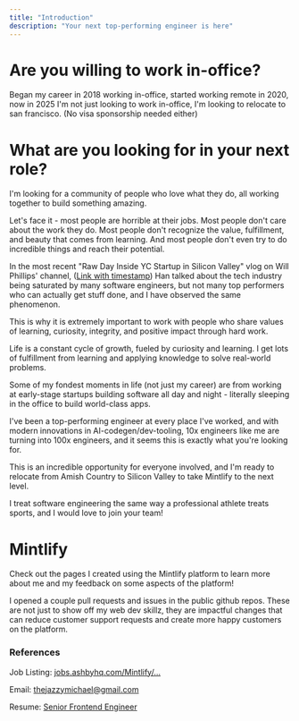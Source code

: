 ```yaml
---
title: "Introduction"
description: "Your next top-performing engineer is here"
---
```


# Are you willing to work in-office?

Began my career in 2018 working in-office, started working remote in 2020, now in 2025 I'm not just looking to work in-office, I'm looking to relocate to san francisco. (No visa sponsorship needed either)

# What are you looking for in your next role?

I'm looking for a community of people who love what they do, all working together to build something amazing.

Let's face it - most people are horrible at their jobs. Most people don't care about the work they do. Most people don't recognize the value, fulfillment, and beauty that comes from learning. And most people don't even try to do incredible things and reach their potential.

In the most recent "Raw Day Inside YC Startup in Silicon Valley" vlog on Will Phillips' channel, ([Link with timestamp](https://youtu.be/bi5fUGudzqY?si=uQ42kax_p1Kb652I&t=463)) Han talked about the tech industry being saturated by many software engineers, but not many top performers who can actually get stuff done, and I have observed the same phenomenon.

This is why it is extremely important to work with people who share values of learning, curiosity, integrity, and positive impact through hard work.

Life is a constant cycle of growth, fueled by curiosity and learning. I get lots of fulfillment from learning and applying knowledge to solve real-world problems.

Some of my fondest moments in life (not just my career) are from working at early-stage startups building software all day and night - literally sleeping in the office to build world-class apps.

I've been a top-performing engineer at every place I've worked, and with modern innovations in AI-codegen/dev-tooling, 10x engineers like me are turning into 100x engineers, and it seems this is exactly what you're looking for.

This is an incredible opportunity for everyone involved, and I'm ready to relocate from Amish Country to Silicon Valley to take Mintlify to the next level.

I treat software engineering the same way a professional athlete treats sports, and I would love to join your team!

# Mintlify

Check out the pages I created using the Mintlify platform to learn more about me and my feedback on some aspects of the platform!

I opened a couple pull requests and issues in the public github repos. These are not just to show off my web dev skillz, they are impactful changes that can reduce customer support requests and create more happy customers on the platform.

### References

Job Listing: [jobs.ashbyhq.com/Mintlify/...](https://jobs.ashbyhq.com/Mintlify/596990a3-1198-46f0-bb96-b31203b5f92d)

Email: [thejazzymichael@gmail.com](mailto:thejazzymichael@gmail.com)

Resume: [Senior Frontend Engineer](/Michael_Mancini_Senior_Frontend_Engineer.pdf)
